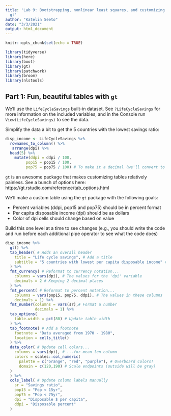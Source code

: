 ```yaml
---
title: 'Lab 9: Bootstrapping, nonlinear least squares, and customizing tables with
  gt'
author: "Katelin Seeto"
date: "3/3/2021"
output: html_document
---
```


```r
knitr::opts_chunk$set(echo = TRUE)

library(tidyverse)
library(here)
library(boot)
library(gt)
library(patchwork)
library(broom)
library(nlstools)
```

## Part 1: Fun, beautiful tables with `gt`

We'll use the `LifeCycleSavings` built-in dataset. See `?LifeCycleSavings` for more information on the included variables, and in the Console run `View(LifeCycleSavings)` to see the data. 

Simplify the data a bit to get the 5 countries with the lowest savings ratio:
```r
disp_income <- LifeCycleSavings %>% 
  rownames_to_column() %>% 
   arrange(dpi) %>% 
  head(5) %>%
    mutate(ddpi = ddpi / 100,
         pop15 = pop15 / 100,
         pop75 = pop75 / 100) # To make it a decimal (we'll convert to a percentage in the table for more practice)
```

`gt` is an awesome package that makes customizing tables relatively painless. See a bunch of options here: 
https://gt.rstudio.com/reference/tab_options.html

We'll make a custom table using the `gt` package with the following goals: 

- Percent variables (ddpi, pop15 and pop75) should be in percent format
- Per capita disposable income (dpi) should be as dollars
- Color of dpi cells should change based on value

Build this one level at a time to see changes (e.g., you should write the code and run before each additional pipe operator to see what the code does)

```r
disp_income %>% 
  gt() %>% 
  tab_header( # Adds an overall header
    title = "Life cycle savings", # Add a title
    subtitle = "5 countries with lowest per capita disposable income" # And a subtitle
  ) %>% 
  fmt_currency( # Reformat to currency notation...
    columns = vars(dpi), # The values for the 'dpi' variable
    decimals = 2 # Keeping 2 decimal places
  ) %>% 
  fmt_percent( # Reformat to percent notation...
    columns = vars(pop15, pop75, ddpi), # The values in these columns
    decimals = 1) %>% 
  fmt_number(columns = vars(sr),# Format a number
             decimals = 1) %>% 
  tab_options(
    table.width = pct(80) # Update table width
  ) %>% 
  tab_footnote( # Add a footnote
    footnote = "Data averaged from 1970 - 1980",
    location = cells_title()
  ) %>% 
  data_color( # Update cell colors...
    columns = vars(dpi), # ...for mean_len column
    colors = scales::col_numeric(
      palette = c("orange", "red", "purple"), # Overboard colors! 
      domain = c(120,190) # Scale endpoints (outside will be gray)
  )
  ) %>% 
  cols_label( # Update column labels manually
    sr = "Savings ratio",
    pop15 = "Pop < 15yr",
    pop75 = "Pop < 75yr",
    dpi = "Disposable $ per capita",
    ddpi = "Disposable percent"
  )
  
```


